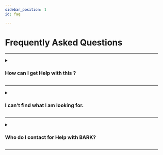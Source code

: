 ```yaml
---
sidebar_position: 1
id: faq

---
```



# Frequently Asked Questions




---

<details>

<summary>

### How can I get Help with this ?

</summary>

#### Answer:

```
Press the Chat Icon at anytime to chat live with our Tech Support Team

```

</details> 

---

<details>

<summary>

### I can't find what I am looking for.

</summary>

#### Answer:

```
Press the Chat Icon to chat live with our Tech Support Team


```

</details>

---

<details>

<summary>

### Who do I contact for Help with BARK?

</summary>

#### Getting Help:

There are several ways to get help, choose the one that suits you best
- Live Chat
- <details><summary>Log an Issue</summary> in Web Developer Tasks, by clicking record, by email, by chat</details>
- Online Meeting Call
- Screenshare with Tech Support

</details>

---
